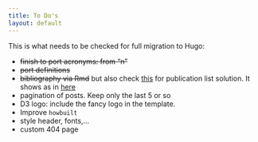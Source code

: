 ```yaml
---
title: To Do's
layout: default
---
```


This is what needs to be checked for full migration to Hugo:

* ~~finish to port acronyms: from "n"~~
* ~~port definitions~~
* ~~bibliography via Rmd~~ but also check [this](https://github.com/mtbhomer/web-portfolio/blob/master/themes/mtbhomer-portfolio/layouts/research/single.html) for publication list solution. It shows as in [here](https://www.mtbhomer.com/research/)
* pagination of posts. Keep only the last 5 or so
* D3 logo: include the fancy logo in the template.
* Improve `howbuilt`
* style header, fonts,...
* custom 404 page
